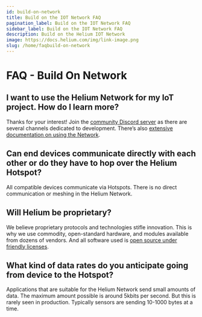 ```yaml
---
id: build-on-network
title: Build on the IOT Network FAQ
pagination_label: Build on the IOT Network FAQ
sidebar_label: Build on the IOT Network FAQ
description: Build on the Helium IOT Network
image: https://docs.helium.com/img/link-image.png
slug: /home/faqbuild-on-network
---
```



# FAQ - Build On Network

<LegacyContentBanner />

## I want to use the Helium Network for my IoT project. How do I learn more?

Thanks for your interest! Join the [community Discord server](https://discord.gg/helium) as there
are several channels dedicated to development. There’s also
[extensive documentation on using the Network](/iot).

<!-- TODO: clean up links -->

## Can end devices communicate directly with each other or do they have to hop over the Helium Hotspot?

All compatible devices communicate via Hotspots. There is no direct communication or meshing in the
Helium Network.

<!-- TODO: hotspot to hotspot communication is wallet to wallet -->

## Will Helium be proprietary?

We believe proprietary protocols and technologies stifle innovation. This is why we use commodity,
open-standard hardware, and modules available from dozens of vendors. And all software used is
[open source under friendly licenses](/faq/open-source).

## What kind of data rates do you anticipate going from device to the Hotspot?

Applications that are suitable for the Helium Network send small amounts of data. The maximum amount
possible is around 5kbits per second. But this is rarely seen in production. Typically sensors are
sending 10-1000 bytes at a time.

<!-- TODO: this whole page belongs with other stuff more specific to its indivudual context -->
